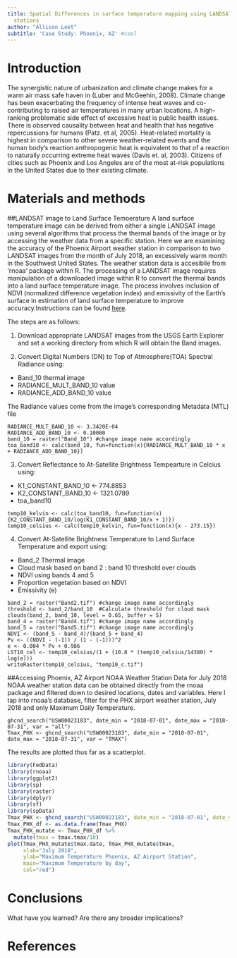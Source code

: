 ---
title: Spatial Differences in surface temperature mapping using LANDSAT vs. weather
  stations
author: "Allison Leet"
subtitle: 'Case Study: Phoenix, AZ' #cool
---

# Introduction
The synergistic nature of urbanization and climate change makes for a warm air mass safe haven in (Luber and McGeehin, 2008). Climate change has been exacerbating the frequency of intense heat waves and co-contributing to raised air temperatures in many urban locations. A high-ranking problematic side effect of excessive heat is public health issues. There is observed causality between heat and health that has negative repercussions for humans (Patz. et al, 2005). Heat-related mortality is highest in comparison to other severe weather-related events and the human body’s reaction anthropogenic heat is equivalent to that of a reaction to naturally occurring extreme heat waves (Davis et. al, 2003). Citizens of cities such as Phoenix and Los Angeles are of the most at-risk populations in the United States due to their existing climate.  


# Materials and methods

##LANDSAT image to Land Surface Temoerature
A land surface temperature image can be derived from either a single LANDSAT image using several algorithms that process the thermal bands of the image or by accessing the weather data from a specific station. Here we are examining the accuracy of the Phoenix Airport weather station in comparison to two LANDSAT images from the month of July 2018, an excessively warm month in the Southwest United States. The weather station data is accesibile from 'rnoaa' package within R. The processing of a LANDSAT image requires manipulation of a downloaded image within R to convert the thermal bands into a land surface temperature image. The process involves inclusion of NDVI (normalized difference vegetation index) and emissivity of the Earth's surface in estimation of land surface temperature to improve accuracy.Instructions can be found [here](http://www.gis-blog.com/calculation-of-land-surface-temperature-lst-from-landsat-8-using-r/).

The steps are as follows:

1. Download appropriate LANDSAT images from the USGS Earth Explorer and set a working directory from which R will obtain the Band images.

2. Convert Digital Numbers (DN) to Top of Atmosphere(TOA) Spectral Radiance using:
  + Band_10 thermal image
  + RADIANCE_MULT_BAND_10 value
  + RADIANCE_ADD_BAND_10 value

The Radiance values come from the image's corresponding Metadata (MTL) file
```
RADIANCE_MULT_BAND_10 <- 3.3420E-04 
RADIANCE_ADD_BAND_10 <- 0.10000 
band_10 = raster("Band_10") #change image name accordingly
toa_band10 <- calc(band_10, fun=function(x){RADIANCE_MULT_BAND_10 * x + RADIANCE_ADD_BAND_10})
```
3. Convert Reflectance to At-Satellite Brightness Tempearture in Celcius using:
  + K1_CONSTANT_BAND_10 <- 774.8853
  + K2_CONSTANT_BAND_10 <- 1321.0789
  + toa_band10
  
```
temp10_kelvin <- calc(toa_band10, fun=function(x){K2_CONSTANT_BAND_10/log(K1_CONSTANT_BAND_10/x + 1)})
temp10_celsius <- calc(temp10_kelvin, fun=function(x){x - 273.15})
```

4. Convert At-Satellite Brightness Temperature to Land Surface Temperature and export using:
  + Band_2 Thermal image
  + Cloud mask based on band 2 : band 10 threshold over clouds
  + NDVI using bands 4 and 5
  + Proportion vegetation based on NDVI
  + Emissivity (e)
  
```
band_2 = raster("Band2.tif") #change image name accordingly
threshold <- band_2/band_10  #Calculate threshold for cloud mask
clouds(band_2, band_10, level = 0.65, buffer = 5)
band_4 = raster("Band4.tif") #change image name accordingly
band_5 = raster("Band5.tif") #change image name accordingly
NDVI <- (band_5 - band_4)/(band_5 + band_4)
Pv <- ((NDVI - (-1)) / (1 - (-1)))^2
e <- 0.004 * Pv + 0.986
LST10_cel <- temp10_celsius/(1 + (10.8 * (temp10_celsius/14380) * log(e)))
writeRaster(temp10_celsius, "temp10_c.tif")
```

##Accessing Phoenix, AZ Airport NOAA Weather Station Data for July 2018
NOAA weather station data can be obtained directly from the rnoaa package and filtered down to desired locations, dates and variables. Here I tap into rnoaa's database, filter for the PHX airport weather station, July 2018 and only Maximum Daily Temperature.

```
ghcnd_search("USW00023183", date_min = "2018-07-01", date_max = "2018-07-31", var = "all")
Tmax_PHX <- ghcnd_search("USW00023183", date_min = "2018-07-01", date_max = "2018-07-31", var = "TMAX")
```
The results are plotted thus far as a scatterplot.
```{r, echo=FALSE}
library(FedData)
library(rnoaa)
library(ggplot2)
library(sp)
library(raster)
library(dplyr)
library(sf)
library(spData)
Tmax_PHX <- ghcnd_search("USW00023183", date_min = "2018-07-01", date_max = "2018-07-31", var = "TMAX")
Tmax_PHX_df <- as.data.frame(Tmax_PHX)
Tmax_PHX_mutate <- Tmax_PHX_df %>% 
  mutate(tmax = tmax.tmax/10)
plot(Tmax_PHX_mutate$tmax.date, Tmax_PHX_mutate$tmax,
     xlab="July 2018",
     ylab="Maximum Temperature Phoenix, AZ Airport Station",
     main="Maximum Temperature by day",
     col="red")
```
# Conclusions

What have you learned?  Are there any broader implications?

# References


